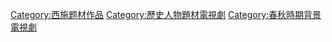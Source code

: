 [[Category:西施题材作品|Category:西施题材作品]]
[[Category:歷史人物題材電視劇|Category:歷史人物題材電視劇]]
[[Category:春秋時期背景電視劇|Category:春秋時期背景電視劇]]